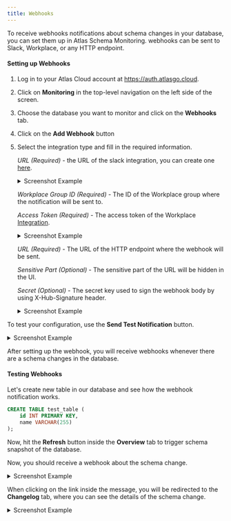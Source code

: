 ```yaml
---
title: Webhooks
---
```



To receive webhooks notifications about schema changes in your database, you can set them up in Atlas Schema Monitoring.
webhooks can be sent to Slack, Workplace, or any HTTP endpoint.

#### Setting up Webhooks

1. Log in to your Atlas Cloud account at https://auth.atlasgo.cloud.

2. Click on **Monitoring** in the top-level navigation on the left side of the screen.

3. Choose the database you want to monitor and click on the **Webhooks** tab.

4. Click on the **Add Webhook** button

5. Select the integration type  and fill in the required information.

    <Tabs>
    <TabItem value="slack" label="Slack" default>

    *URL (Required)* -  the URL of the slack integration, you can create one [here](https://my.slack.com/services/new/incoming-webhook).

    <details>
    <summary>Screenshot Example</summary>

    ![](https://atlasgo.io/uploads/cloud/monitoring/slack-setup.png)
    </details>

    </TabItem>

    <TabItem value="workplace" label="Workplace">

    *Workplace Group ID (Required)* - The ID of the Workplace group where the notification will be sent to.

    *Access Token (Required)* - The access token of the Workplace [Integration](https://developers.facebook.com/docs/workplace/reference/permissions/#tokens).

    <details>
    <summary>Screenshot Example</summary>

    ![](https://atlasgo.io/uploads/cloud/monitoring/workplace-setup.png)
    </details>

    </TabItem>

    <TabItem value="webhook" label="Webhook">

    *URL (Required)* - The URL of the HTTP endpoint where the webhook will be sent.

    *Sensitive Part (Optional)* - The sensitive part of the URL will be hidden in the UI.

    *Secret (Optional)* - The secret key used to sign the webhook body by using X-Hub-Signature header.

    <details>
    <summary>Screenshot Example</summary>

    ![](https://atlasgo.io/uploads/cloud/monitoring/webhook-setup.png)
    </details>

    </TabItem>
    </Tabs>

To test your configuration, use the **Send Test Notification** button.

<details>
<summary>Screenshot Example</summary>

![](https://atlasgo.io/uploads/cloud/monitoring/send-ping.png)
</details>

After setting up the webhook, you will receive webhooks whenever there are a schema changes in the database.

#### Testing Webhooks

Let's create new table in our database and see how the webhook notification works.

```sql
CREATE TABLE test_table (
    id INT PRIMARY KEY,
    name VARCHAR(255)
);
```

Now, hit the **Refresh** button inside the **Overview** tab to trigger schema snapshot of the database.

Now, you should receive a webhook about the schema change.

<details>
<summary>Screenshot Example</summary>

![](https://atlasgo.io/uploads/cloud/monitoring/slack_delivery.png)
</details>

When clicking on the link inside the message, you will be redirected to the **Changelog** tab, where you can see the details of the schema change.

<details>
<summary>Screenshot Example</summary>

![](https://atlasgo.io/uploads/cloud/monitoring/slack_link.png)
</details>

